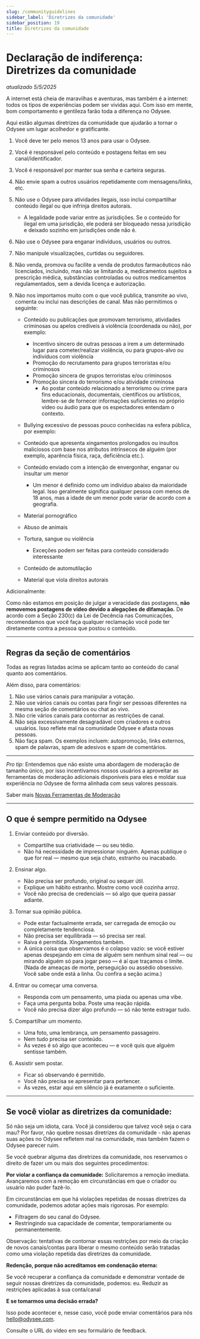 ```yaml
---
slug: /communityguidelines
sidebar_label: 'Diretrizes da comunidade'
sidebar_position: 19
title: Diretrizes da comunidade
---
```


# Declaração de indiferença: Diretrizes da comunidade

*atualizado 5/5/2025*

A internet está cheia de maravilhas e aventuras, mas também é a internet: todos os tipos de experiências podem ser vividas aqui. Com isso em mente, bom comportamento e gentileza farão toda a diferença no Odysee.

Aqui estão algumas diretrizes da comunidade que ajudarão a tornar o Odysee um lugar acolhedor e gratificante.

1. Você deve ter pelo menos 13 anos para usar o Odysee.
2. Você é responsável pelo conteúdo e postagens feitas em seu canal/identificador.
3. Você é responsável por manter sua senha e carteira seguras.
4. Não envie spam a outros usuários repetidamente com mensagens/links, etc.
5. Não use o Odysee para atividades ilegais, isso inclui compartilhar conteúdo ilegal ou que infrinja direitos autorais.
   - A legalidade pode variar entre as jurisdições. Se o conteúdo for ilegal em uma jurisdição, ele poderá ser bloqueado nessa jurisdição e deixado sozinho em jurisdições onde não é.
6. Não use o Odysee para enganar indivíduos, usuários ou outros.
7. Não manipule visualizações, curtidas ou seguidores.
8. Não venda, promova ou facilite a venda de produtos farmacêuticos não licenciados, incluindo, mas não se limitando a, medicamentos sujeitos a prescrição médica, substâncias controladas ou outros medicamentos regulamentados, sem a devida licença e autorização.
9. Não nos importamos muito com o que você publica, transmite ao vivo, comenta ou inclui nas descrições de canal. Mas não permitimos o seguinte:

   - Conteúdo ou publicações que promovam terrorismo, atividades criminosas ou apelos credíveis à violência (coordenada ou não), por exemplo:

     - Incentivo sincero de outras pessoas a irem a um determinado lugar para cometer/realizar violência, ou para grupos-alvo ou indivíduos com violência
     - Promoção do recrutamento para grupos terroristas e/ou criminosos
     - Promoção sincera de grupos terroristas e/ou criminosos
     - Promoção sincera do terrorismo e/ou atividade criminosa
       - Ao postar conteúdo relacionado a terrorismo ou crime para fins educacionais, documentais, científicos ou artísticos, lembre-se de fornecer informações suficientes no próprio vídeo ou áudio para que os espectadores entendam o contexto.

   - Bullying excessivo de pessoas pouco conhecidas na esfera pública, por exemplo:
   - Conteúdo que apresenta xingamentos prolongados ou insultos maliciosos com base nos atributos intrínsecos de alguém (por exemplo, aparência física, raça, deficiência etc.).
   - Conteúdo enviado com a intenção de envergonhar, enganar ou insultar um menor

     - Um menor é definido como um indivíduo abaixo da maioridade legal. Isso geralmente significa qualquer pessoa com menos de 18 anos, mas a idade de um menor pode variar de acordo com a geografia.

   - Material pornográfico
   - Abuso de animais
   - Tortura, sangue ou violência
     - Exceções podem ser feitas para conteúdo considerado interessante
   - Conteúdo de automutilação
   - Material que viola direitos autorais

Adicionalmente:

Como não estamos em posição de julgar a veracidade das postagens, **não removemos postagens de vídeo devido a alegações de difamação.** De acordo com a Seção 230(c) da Lei de Decência nas Comunicações, recomendamos que você faça qualquer reclamação você pode ter diretamente contra a pessoa que postou o conteúdo.

---

## Regras da seção de comentários

Todas as regras listadas acima se aplicam tanto ao conteúdo do canal quanto aos comentários.

Além disso, para comentários:

1. Não use vários canais para manipular a votação.
2. Não use vários canais ou contas para fingir ser pessoas diferentes na mesma seção de comentários ou chat ao vivo.
3. Não crie vários canais para contornar as restrições de canal.
4. Não seja excessivamente desagradável com criadores e outros usuários. Isso reflete mal na comunidade Odysee e afasta novas pessoas.
5. Não faça spam. Os exemplos incluem: autopromoção, links externos, spam de palavras, spam de adesivos e spam de comentários.

---

_Pro tip:_ Entendemos que não existe uma abordagem de moderação de tamanho único, por isso incentivamos nossos usuários a aproveitar as ferramentas de moderação adicionais disponíveis para eles e moldar sua experiência no Odysee de forma alinhada com seus valores pessoais.

Saber mais [Novas Ferramentas de Moderação](https://odysee.com/@odyseebr:1/modera%C3%A7ao:c)

---

## O que é sempre permitido na Odysee

1. Enviar conteúdo por diversão.

   - Compartilhe sua criatividade — ou seu tédio.
   - Não há necessidade de impressionar ninguém. Apenas publique o que for real — mesmo que seja chato, estranho ou inacabado.

2. Ensinar algo.

   - Não precisa ser profundo, original ou sequer útil.
   - Explique um hábito estranho. Mostre como você cozinha arroz.
   - Você não precisa de credenciais — só algo que queira passar adiante.

3. Tornar sua opinião pública.

   - Pode estar factualmente errada, ser carregada de emoção ou completamente tendenciosa.
   - Não precisa ser equilibrada — só precisa ser real.
   - Raiva é permitida. Xingamentos também.
   - A única coisa que observamos é o colapso vazio: se você estiver apenas despejando em cima de alguém sem nenhum sinal real — ou mirando alguém só para jogar peso — é aí que traçamos o limite. (Nada de ameaças de morte, perseguição ou assédio obsessivo. Você sabe onde está a linha. Ou confira a seção acima.)

4. Entrar ou começar uma conversa.

   - Responda com um pensamento, uma piada ou apenas uma vibe.
   - Faça uma pergunta boba. Poste uma reação rápida.
   - Você não precisa dizer algo profundo — só não tente estragar tudo.

5. Compartilhar um momento.

   - Uma foto, uma lembrança, um pensamento passageiro.
   - Nem tudo precisa ser conteúdo.
   - Às vezes é só algo que aconteceu — e você quis que alguém sentisse também.

6. Assistir sem postar.

   - Ficar só observando é permitido.
   - Você não precisa se apresentar para pertencer.
   - Às vezes, estar aqui em silêncio já é exatamente o suficiente.

---

## Se você violar as diretrizes da comunidade:

Só não seja um idiota, cara. Você já considerou que talvez você seja o cara mau? Por favor, não quebre nossas diretrizes da comunidade - não apenas suas ações no Odysee refletem mal na comunidade, mas também fazem o Odysee parecer ruim.

Se você quebrar alguma das diretrizes da comunidade, nos reservamos o direito de fazer um ou mais dos seguintes procedimentos:

**Por violar a confiança da comunidade:**
Solicitaremos a remoção imediata. Avançaremos com a remoção em circunstâncias em que o criador ou usuário não puder fazê-lo.

Em circunstâncias em que há violações repetidas de nossas diretrizes da comunidade, podemos adotar ações mais rigorosas. Por exemplo:

- Filtragem do seu canal do Odysee.
- Restringindo sua capacidade de comentar, temporariamente ou permanentemente.

Observação: tentativas de contornar essas restrições por meio da criação de novos canais/contas para liberar o mesmo conteúdo serão tratadas como uma violação repetida das diretrizes da comunidade.

**Redenção, porque não acreditamos em condenação eterna:**

Se você recuperar a confiança da comunidade e demonstrar vontade de seguir nossas diretrizes da comunidade, podemos:
eu. Reduzir as restrições aplicadas à sua conta/canal

**E se tomarmos uma decisão errada?**

Isso pode acontecer e, nesse caso, você pode enviar comentários para nós hello@odysee.com.

Consulte o URL do vídeo em seu formulário de feedback.
